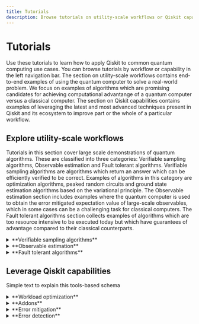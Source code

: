```yaml
---
title: Tutorials
description: Browse tutorials on utility-scale workflows or Qiskit capabilities and learn how to use Qiskit to common use cases.
---
```


# Tutorials

Use these tutorials to learn how to apply Qiskit to common quantum computing use cases. You can browse tutorials by workflow or capability in the left navigation bar. The section on utility-scale workflows contains end-to-end examples of using the quantum computer to solve a real-world problem. We focus on examples of algorithms which are promising candidates for achieving computational advantange of a quantum computer versus a classical computer. The section on Qiskit capabilities contains examples of leveraging the latest and most advanced techniques present in Qiskit and its ecosystem to improve part or the whole of a particular workflow.


## Explore utility-scale workflows

Tutorials in this section cover large scale demonstrations of quantum algorithms. These are classified into three categories: Verifiable sampling algorithms, Observable estimation and Fault tolerant algorithms. Verifiable sampling algorithms are algorithms which return an answer which can be efficiently verified to be correct. Examples of algorithms in this category are optimization algorithms, peaked random circuits and ground state estimation algorithms based on the variational principle. The Observable estimation section includes examples where the quantum computer is used to obtain the error mitigated expectation value of large-scale observables, which in some cases can be a challenging task for classical computers. The Fault tolerant algorithms section collects examples of algorithms which are too resource intensive to be executed today but which have guarantees of advantage compared to their classical counterparts.

<details>
  <summary>**Verifiable sampling algorithms**</summary>

* [Sample-based quantum diagonalization of a chemistry Hamiltonian](/docs/tutorials/sample-based-quantum-diagonalization)

* [Compute dissociation curves for strong coupling systems with QunaSys QSCI](/docs/tutorials/compute-dissociation-curves-for-strong-coupling-systems-with-quna-sys-qsci)

* [Quantum approximate optimization algorithm](/docs/tutorials/quantum-approximate-optimization-algorithm)

* [Advanced Techniques for QAOA](/docs/tutorials/advanced-techniques-for-qaoa)

* [Pauli Correlation Encoding to reduce Maxcut requirements](/docs/tutorials/pauli-correlation-encoding-for-qaoa)

* [Higher-order binary optimization with Q-CTRL's Optimization Solver](/docs/tutorials/solve-higher-order-binary-optimization-problems-with-q-ctrls-optimization-solver.)


</details>

<details>
  <summary>**Observable estimation**</summary>

* [Krylov quantum diagonalization of lattice Hamiltonians](/docs/tutorials/krylov-quantum-diagonalization)

* [Nishimori phase transition](/docs/tutorials/nishimori-phase-transition)

* [Dissociation PES curves with Qunova HiVQE](/docs/tutorials/qunova-hivqe)

* [Variational quantum eigensolver](/docs/tutorials/variational-quantum-eigensolver)

* [Ground state energy estimation of the Heisenberg chain with VQE](/docs/tutorials/spin-chain-vqe)

* [Quantum kernel training](/docs/tutorials/quantum-kernel-training)

* [CHSH inequality](/docs/tutorials/chsh-inequality)

</details>

<details>
  <summary>**Fault tolerant algorithms**</summary>

* [Grover's algorithm](/docs/tutorials/grovers-algorithm)

</details>




## Leverage Qiskit capabilities

Simple text to explain this tools-based schema


<details>
  <summary>**Workload optimization**</summary>

* [Qiskit AI-powered transpiler service introduction](/docs/tutorials/ai-transpiler-introduction)

* [Transpilation Optimizations with SABRE](/docs/tutorials/transpilation-optimizations-with-sabre

* [Compare transpiler settings](/docs/tutorials/circuit-transpilation-settings)

* [Long-range entanglement with dynamic circuits](/docs/tutorials/long-range-entanglement)


</details>

<details>
  <summary>**Addons**</summary>

* [Approximate quantum compilation for time evolution circuits](/docs/tutorials/approximate-quantum-compilation-for-time-evolution)

* [Operator backpropagation (OBP) for estimation of expectation values](/docs/tutorials/operator-back-propagation)

* [Wire cutting for expectation values estimation](/docs/tutorials/wire-cutting)

* [Circuit cutting for periodic boundary conditions(/docs/tutorials/periodic-boundary-conditions-with-circuit-cutting)

* [Circuit cutting for depth reduction](/docs/tutorials/depth-reduction-with-circuit-cutting)

</details>


<details>
  <summary>**Error mitigation**</summary>

* [Utility-scale error mitigation with probabilistic error amplification](/docs/tutorials/probabilistic-error-amplification)

* [Combine error mitigation options with the estimator primitive](/docs/tutorials/combine-error-mitigation-techniques)

* [Error mitigation with the IBM Circuit function](/docs/tutorials/error-mitigation-with-qiskit-functions)

* [Real-time benchmarking for qubit selection](/docs/tutorials/real-time-benchmarking-for-qubit-selection)



</details>


<details>
  <summary>**Error detection**</summary>

* [Repeat until success](/docs/tutorials/repeat-until-success)

* [Repetition codes](/docs/tutorials/repetition-codes)

</details>






